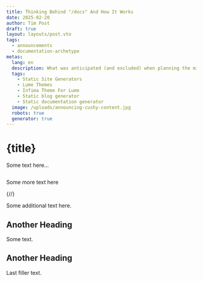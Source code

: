 ```yaml
---
title: Thinking Behind "/docs" And How It Works
date: 2025-02-20
author: Tim Post
draft: true
layout: layouts/post.vto
tags:
  - announcements
  - documentation-archetype
metas:
  lang: en
  description: What was anticipated (and excluded) when planning the micro-docs feature for Cushy Text.
  tags:
    - Static Site Generators
    - Lume Themes
    - Infima Theme For Lume
    - Static blog generator
    - Static documentation generator
  image: /uploads/announcing-cushy-content.jpg
  robots: true
  generator: true
---
```


# {title}

Some text here...

<img class="blog_image" src="/uploads/announcing-cushy-content.jpg" alt="" title="" />

Some more text here

{/*<!--more-->*/}

Some additional text here.

## Another Heading

Some text.

## Another Heading

Last filler text.